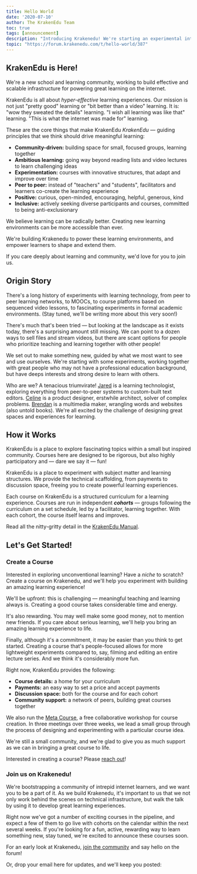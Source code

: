 ```yaml
---
title: Hello World
date: '2020-07-10'
author: The KrakenEdu Team
toc: true
tags: [announcement]
description: "Introducing Krakenedu! We're starting an experimental internet school, and building infrastructure for highly effective, people-centered learning. We'd love for you to join us."
topic: "https://forum.krakenedu.com/t/hello-world/387"
---
```



## KrakenEdu is Here!

We're a new school and learning community, working to build effective and scalable infrastructure for powering great learning on the internet.

KrakenEdu is all about *hyper-effective* learning experiences. Our mission is not just "pretty good" learning or "bit better than a video" learning. It is: "wow they sweated the details" learning. "I wish all learning was like that" learning. "This is what the internet was made for" learning.

These are the core things that make KrakenEdu *KrakenEdu* — guiding principles that we think should drive meaningful learning:

- **Community-driven:** building space for small, focused groups, learning together
- **Ambitious learning:** going way beyond reading lists and video lectures to
  learn challenging ideas
- **Experimentation:** courses with innovative structures, that adapt and
  improve over time
- **Peer to peer:** instead of "teachers" and "students", facilitators and
  learners co-create the learning experience
- **Positive:** curious, open-minded, encouraging, helpful, generous, kind
- **Inclusive:** actively seeking diverse participants and courses, committed to being anti-exclusionary


We believe learning can be radically better. Creating new learning environments can be more accessible than ever. 

We're building Krakenedu to power these learning environments, and empower learners to shape and extend them.

If you care deeply about learning and community, we'd love for you to join us.

## Origin Story

There's a long history of experiments with learning technology, from peer to peer learning networks, to MOOCs, to course platforms based on sequenced video lessons, to fascinating experiments in formal academic environments. (Stay tuned, we'll be writing more about this very soon!)

There's much that's been tried — but looking at the landscape as it exists today, there's a surprising amount still missing. We can point to a dozen ways to sell files and stream videos, but there are scant options for people who prioritize teaching and learning together with other people!

We set out to make something new, guided by what we most want to see and use ourselves. We're starting with some experiments, working together with great people who may not have a professional education background, but have deeps interests and strong desire to learn with others.

Who are we? A tenacious triumvirate! [Jared](https://awarm.space/) is a learning technologist, exploring everything from peer-to-peer systems to custom-built text editors. [Celine](https://celinepark.design/) is a product designer, erstwhile architect, solver of complex problems. [Brendan](https://www.brendanschlagel.com/) is a multimedia maker, wrangling words and websites (also untold books). We're all excited by the challenge of designing great spaces and experiences for learning.

## How it Works

KrakenEdu is a place to explore fascinating topics within a small but inspired community. Courses here are designed to be rigorous, but also highly participatory and — dare we say it — fun!

KrakenEdu is a place to experiment with subject matter and learning structures. We provide the technical scaffolding, from payments to discussion space, freeing you to create powerful learning experiences.

Each course on KrakenEdu is a structured curriculum for a learning experience. Courses are run in independent ***cohorts*** — groups following the curriculum on a set schedule, led by a facilitator, learning together. With each cohort, the course itself learns and improves.

Read all the nitty-gritty detail in the [KrakenEdu Manual](https://krakenedu.com/manual).

## Let's Get Started!

### Create a Course

Interested in exploring unconventional learning? Have a *niche* to scratch? Create a course on Krakenedu, and we'll help you experiment with building an amazing learning experience!

We'll be upfront: this is challenging — meaningful teaching and learning always is. Creating a good course takes considerable time and energy.

It's also rewarding. You may well make some good money, not to mention new friends. If you care about serious learning, we'll help you bring an amazing learning experience to life.

Finally, although it's a commitment, it may be easier than you think to get started. Creating a course that's people-focused allows for more lightweight experiments compared to, say, filming and editing an entire lecture series. And we think it's considerably more fun.

Right now, KrakenEdu provides the following:

- **Course details:** a home for your curriculum
- **Payments:** an easy way to set a price and accept payments
- **Discussion space:** both for the course and for each cohort
- **Community support:** a network of peers, building great courses together

We also run the [Meta Course](https://krakenedu.com/courses/the-meta-course/1), a free collaborative workshop for course creation. In three meetings over three weeks, we lead a small group through the process of designing and experimenting with a particular course idea.

We're still a small community, and we're glad to give you as much support as we can in bringing a great course to life.

Interested in creating a course? Please [reach out](mailto:contact@krakenedu.com)!

### Join us on Krakenedu!

We're bootstrapping a community of intrepid internet learners, and we want you to be a part of it. As we build Krakenedu, it's important to us that we not only work behind the scenes on technical infrastructure, but walk the talk by using it to develop great learning experiences.

Right now we've got a number of exciting courses in the pipeline, and expect a few of them to go live with cohorts on the calendar within the next several weeks. If you're looking for a fun, active, rewarding way to learn something new, stay tuned, we're excited to announce these courses soon.

For an early look at Krakenedu, [join the community](https://krakenedu.com/signup) and say hello on the forum!

Or, drop your email here for updates, and we'll keep you posted:
